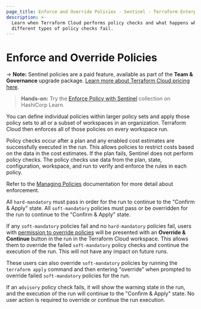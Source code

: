 ```yaml
---
page_title: Enforce and Override Policies - Sentinel - Terraform Enterprise
description: >-
  Learn when Terraform Cloud performs policy checks and what happens when
  different types of policy checks fail.
---
```


# Enforce and Override Policies

-> **Note:** Sentinel policies are a paid feature, available as part of the **Team & Governance** upgrade package. [Learn more about Terraform Cloud pricing here](https://www.hashicorp.com/products/terraform/pricing).

> **Hands-on:** Try the [Enforce Policy with Sentinel](https://learn.hashicorp.com/collections/terraform/policy?utm_source=WEBSITE&utm_medium=WEB_IO&utm_offer=ARTICLE_PAGE&utm_content=DOCS) collection on HashiCorp Learn.

You can define individual policies within larger policy sets and apply those policy sets to all or a subset of workspaces in an organization. Terraform Cloud then enforces all of those policies on every workspace run.

Policy checks occur after a plan and any enabled cost estimates are successfully executed in the run. This allows policies to restrict costs based on the data in the cost estimates. If the plan fails, Sentinel does not perform policy checks. The policy checks use data from the plan, state, configuration, workspace, and run to verify and enforce the rules in each policy.

Refer to the [Managing Policies](/enterprise/sentinel/manage-policies) documentation for more detail about enforcement.

All `hard-mandatory` must pass in order for the run to continue to the "Confirm & Apply" state. All `soft-mandatory` policies must pass or be overridden for the run to continue to the "Confirm & Apply" state.

If any `soft-mandatory` policies fail and no `hard-mandatory` policies fail, users with [permission to override policies](/enterprise/users-teams-organizations/permissions#manage-policy-overrides) will be presented with an **Override & Continue** button in the run in the Terraform Cloud workspace. This allows them to override the failed `soft-mandatory` policy checks and continue the execution of the run. This will not have any impact on future runs.

These users can also override `soft-mandatory` policies by running the `terraform apply` command and then entering "override" when prompted to override failed `soft-mandatory` policies for the run.

[permissions-citation]: #intentionally-unused---keep-for-maintainers

If an `advisory` policy check fails, it will show the warning state in the run, and the execution of the run will continue to the "Confirm & Apply" state. No user action is required to override or continue the run execution.
